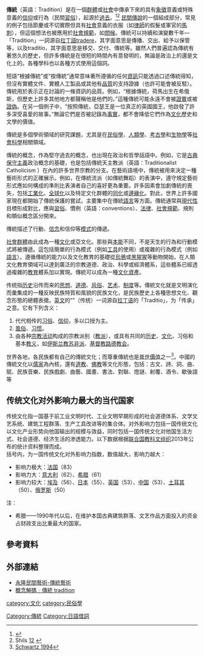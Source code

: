 '''傳統'''（英語：Tradition）是在一個[[群體|群體]]或[[社會|社會]]中傳承下來的具有[[象徵|象徵]]意義或特殊意義的[[信仰|信仰]]或行為（民間[[習俗|習俗]]），起源於[[過去|過去]]。<ref name="Green1997">{{cite book|author=Thomas A. Green|title=Folklore: an encyclopedia of beliefs, customs, tales, music, and art|url=https://books.google.com/books?id=S7Wfhws3dFAC&pg=PA800|year=1997|publisher=ABC-CLIO|isbn=978-0-87436-986-1|page=800|access-date=2021-12-23|archive-date=2022-01-25|archive-url=https://web.archive.org/web/20220125210807/https://books.google.com/books?id=S7Wfhws3dFAC&pg=PA800|dead-url=no}}</ref><ref name="Shils2006-12">Shils [https://books.google.com/books?id=L-zr1Ovc5ggC&pg=PA12 12] {{Wayback|url=https://books.google.com/books?id=L-zr1Ovc5ggC&pg=PA12 |date=20220125210748 }}</ref> [[民間傳說|民間傳說]]的一個組成部分，常見的例子包括節慶或不切實際但具有[[社會|社會]]意義的衣服（如[[律師|律師]]的假髮或軍官的[[馬刺_(馬具)|馬刺]]），但這個想法也被應用於[[社會規範|社會規範]]，如[[問候|問候]]。傳統可以持續和演變數千年—「Tradition」一詞源自[[拉丁語|拉丁語]]tradere，其字面意思是傳播、交出、給予以保管等，以及traditio，其字面意思是移交、交付、傳統等。雖然人們普遍認為傳統有著悠久的歷史，但許多傳統是在很短的時間內有意發明的，無論是政治上的還是文化上的。各種學科也以各種方式使用這個詞。

短語“根據傳統”或“按傳統”通常意味著所遵循的任何[[資訊|資訊]]只能透過口述傳統得知，但沒有實體文件、實體人工製品或其他有[[品質|品質]]的支持證據（也許可能會被反駁）。傳統用於表示正在討論的一條資訊的品質。例如，“根據傳統，荷馬出生在希俄斯，但歷史上許多其他地方都聲稱他是他們的。”這種傳統可能永遠不會被[[證實|證實]]或被[[證偽|證偽]]。在另一個例子中，“按照傳統，亞瑟王是一位真正的英國國王，他啟發了許多深受喜愛的故事。”無論它們是否被記錄為[[事實|事實]]，都不會降低它們作為[[文化|文化]]歷史和文學的價值。

傳統是多個學術領域的研究課題，尤其是在[[民俗學|民俗學]]、[[人類學|人類學]]、[[考古學|考古學]]和[[生物學|生物學]]等[[社會科學|社會科學]]相關領域。

傳統的概念，作為堅守​​過去的概念，也出現在政治和哲學話語中。例如，它是[[古典保守主義|古典保守主義]]政治概念的基礎，也是包括傳統天主教派（英語：Traditionalist Catholicism ）在內的許多世界宗教的分支。在藝術語境中，傳統被用來決定一種藝術形式的正確展示。例如，在傳統流派（如傳統舞蹈）的表演中，遵守規定藝術形式應如何構成的準則比表演者自己的喜好更為重要。許多因素會加劇傳統的喪失，包括[[工業化|工業化]]、[[全球化|全球化]]以及特定文化群體的[[同化|同化]]或[[邊緣化|邊緣化]]。對此，世界上許多國家現在都開始了傳統保護的嘗試，主要集中在傳統[[語言|語言]]等方面。傳統通常與[[現代性|現代性]]目標形成對比，應與[[習俗|習俗]]、慣例（英語：conventions）、[[法律|法律]]、[[社會規範|社會規範]]、規則和類似概念區分開來。

傳統描述了行動、[[信念|信念]]和信仰等[[模式|模式]]的傳遞。

[[社會群體|社會群體]]由此成為一種[[文化|文化]]或亞文化。那些與[[本能|本能]]不同，不是天生的行為和行動模式將被傳遞。這包括簡單的行為模式（例如[[工具|工具]]的使用）或複雜的行為模式（例如[[語言|語言]]）。遵循傳統的能力以及文化教育的基礎從[[烏鴉|烏鴉]]或[[黑猩猩|黑猩猩]]等動物開始，在人類文化教育領域可以達到廣泛的宗教道德、政治、科學或經濟體系，這些體系已經透過複雜的[[教育|教育]]體系加以實現。傳統可以成為一種[[文化資產|文化資產]]。

传统指[[历史|历史]]沿传而来的[[思想|思想]]、[[道德|道德]]、[[风俗|风俗]]、[[艺术|艺术]]、[[制度|制度]]等。傳統文化就是文明演化而彙集成的一種反映民族特質和風貌的民族文化，是民族歷史上各種思想文化、觀念形態的總體表徵。[[英文|英文]]的“{{lang|en|Tradition}}”（传统）一词源自[[拉丁语|拉丁语]]的「Traditio」，为「传承」之意。它有下列含义：
# 代代相传的[[風俗|习俗]]、[[信仰|信仰]]，多以口授为主。
# [[風俗|風俗]]、[[习惯|习惯]]。
# 由各种[[宗教|宗教]][[活动|活动]]构成的宗教派别（[[教派|教派]]），或具有共同的[[历史|历史]]、[[文化|文化]]、习俗和基本[[教义|教义]]，如[[伊斯兰教|伊斯兰教]][[苏非派|苏非派]]、[[基督教|基督教]][[信义宗|路德教会]]。
世界各地，各民族都有自己的傳統文化；而尊重傳統也是[[普世價值|普世價值]]之一<ref>[[#Reference-idSchwartz1994|Schwartz 1994]]</ref>。中國的傳統文化以[[儒家|儒家]]為內核，還有[[道教|道教]]、[[佛教|佛教]]等文化形態，包括：古文、詩、詞、曲、賦、民族音樂、民族戲劇、曲藝、國畫、書法、對聯、燈謎、射覆、酒令、歇後語等
{{see also|中华文化}}

== 传统文化对外影响力最大的当代国家 ==
传统文化指一国基于前工业文明时代、工业文明早期形成的社会道德体系、文学文艺系统、建筑工程群落、生产工具改进等的集合体。对外影响力包括一国传统文化以文化产业形势向他国输出的规模与效益，同时包括一国传统文化对他国生活方式、社会道德、经济生活的渗透能力。以下数据根据[[联合国教科文组织|联合国教科文组织]]2013年公布的统计资料整理而成。
<br />
括号内，为一国传统文化对外影响力指数，数值越大，影响力越大：
* 影响力极大：[[法国文化|法国]]（83）
* 影响力大：[[義大利文化|意大利]]（62）、[[希臘文化|希腊]]（61）
* 影响力较大：[[古埃及|埃及]]（56）、[[日本文化|日本]]（55）、[[英国|英国]]（53）、[[中国|中国]]（53）、[[奥斯曼帝国|土耳其]]（50）、[[俄罗斯文化|俄罗斯]]（50）
注：
* 希腊——1990年代以后，在维护本国古典建筑群落、文艺作品方面投入的资金占财政支出比重最大的国家。

==參考資料==
{{Reflist|30em}}

==外部連結==
* [http://www.winglungart.com.hk/huanti.htm永隆民間藝術-傳統藝術 永隆民間藝術-傳統藝術]{{dead link|date=2017年11月 |bot=InternetArchiveBot |fix-attempted=yes }}
* [http://hk.news.yahoo.com/概念解碼-傳統-tradition-222321968.html 概念解碼﹕傳統 tradition]{{dead link|date=2017年11月 |bot=InternetArchiveBot |fix-attempted=yes }}

{{Authority control}}

[[Category:傳統|Category:傳統]]
[[category:文化|category:文化]]
[[category:民俗學|category:民俗學]]
[[Category:日語借詞|Category:日語借詞]]